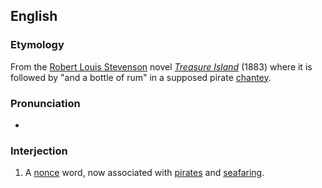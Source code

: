 {{also|yo ho ho}}
==English==

===Etymology===
From the [[w:Robert Louis Stevenson|Robert Louis Stevenson]] novel ''[[w:Treasure Island|Treasure Island]]'' (1883) where it is followed by "and a bottle of rum" in a supposed pirate [[chantey]].

===Pronunciation===
* {{a|UK}} {{IPA|/ˈjəʊ.həʊ.həʊ/|lang=en}}

===Interjection===
{{en-interj|head=yo-ho-ho}}

# A [[nonce]] word, now associated with [[pirate]]s and [[seafaring]].